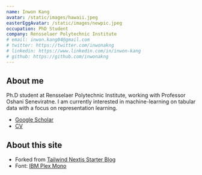 ```yaml
---
name: Inwon Kang
avatar: /static/images/hawaii.jpeg
easterEggAvatar: /static/images/newpic.jpeg
occupation: PhD Student
company: Rensselaer Polytechnic Institute
# email: inwon.kang04@gmail.com
# twitter: https://twitter.com/inwonakng
# linkedin: https://www.linkedin.com/in/inwon-kang
# github: https://github.com/inwonakng
---
```


## About me

Ph.D student at Rensselaer Polytechnic Institute, working with Professor Oshani Seneviratne.
I am currently interested in machine-learning on tabular data with a focus on representation learning.

- [Google Scholar](https://scholar.google.com/citations?user=ef-tRpMAAAAJ&hl=en&inst=5831747260623323207)
- [CV](/static/pdf/resume.pdf)

## About this site

- Forked from [Tailwind Nextjs Starter Blog](https://github.com/timlrx/tailwind-nextjs-starter-blog)
- Font: [IBM Plex Mono](https://www.ibm.com/plex/)

